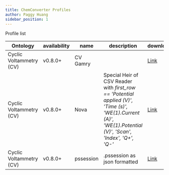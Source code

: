 ```yaml
---
title: ChemConverter Profiles
author: Paggy Huang
sidebar_position: 1
---
```




Profile list

| Ontology          | availability       | name                                |description                                        | download  |
| ----------------- | -----------------  | ----------------------------------- | ------------------------------------------------- | --------- |
| Cyclic Voltammetry (CV)  | v0.8.0+     | CV Gamry       |                      | [Link](https://github.com/ComPlat/chemotion_saurus/blob/main/static/files/shared_ChemConverter_files/profiles/CVprofile_Gamry.json)       |
| Cyclic Voltammetry (CV)  | v0.8.0+     | Nova           | Special Heir of CSV Reader with _first_row == 'Potential applied (V)', 'Time (s)', 'WE(1).Current (A)', 'WE(1).Potential (V)', 'Scan', 'Index', 'Q+', 'Q-'_  | [Link](https://github.com/ComPlat/chemotion_saurus/blob/main/static/files/shared_ChemConverter_files/profiles/CVprofile_Nova.json)       |
| Cyclic Voltammetry (CV)  | v0.8.0+     | pssession           | .pssession as json formatted                     | [Link](https://github.com/ComPlat/chemotion_saurus/blob/main/static/files/shared_ChemConverter_files/profiles/CVprofile_pssession.json)       |
